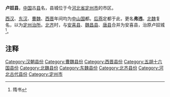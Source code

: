 '''卢奴县'''，[[中国|中国]]古[[县|县]]名，县城位于今[[河北省|河北省]][[定州市|定州市]]的市区。

[[西汉|西汉]]、[[东汉|东汉]]、[[曹魏|曹魏]]、[[西晋|西晋]]年间均为[[中山郡|中山国]]都。[[后燕|后燕]]定都于此，更名'''弗违'''。[[北魏|北魏]]复名，以为[[定州_(北魏)|定州]][[治所|治所]]。[[北齐|北齐]]时，与[[安喜县_(西汉)|安喜县]]、[[魏昌县|魏昌县]]、[[唐县|唐县]]合并为安喜县，治原卢奴城<ref>隋书</ref>。

== 注释 ==

<references />

{{河北行政区划小作品}}
{{DEFAULTSORT:L}}
[[Category:汉朝县份|Category:汉朝县份]]
[[Category:曹魏县份|Category:曹魏县份]]
[[Category:西晋县份|Category:西晋县份]]
[[Category:五胡十六国县份|Category:五胡十六国县份]]
[[Category:北魏县份|Category:北魏县份]]
[[Category:东魏县份|Category:东魏县份]]
[[Category:北齐县份|Category:北齐县份]]
[[Category:河北古代县份|Category:河北古代县份]]
[[Category:定州市|Category:定州市]]
